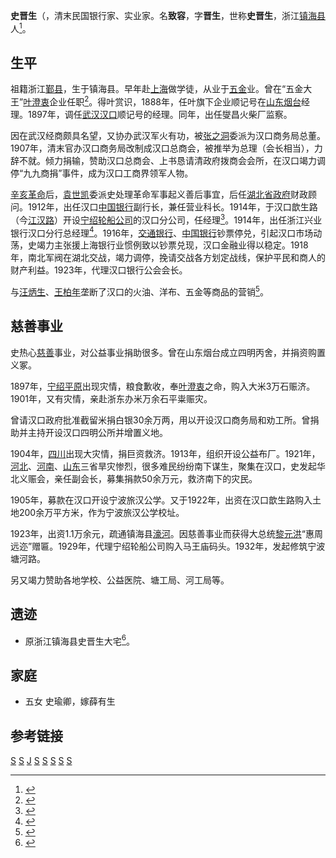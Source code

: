 '''史晋生'''（{{bd|1863年||1934年}}，清末民国银行家、实业家。名'''致容'''，字'''晋生'''，世称'''史晋生'''，浙江[[镇海县|镇海县]]人<ref>{{cite web |url=http://www.hbdfz.com.cn/NewsDtail.aspx?id=caf540b7-d32a-4b1e-ad5a-b7fd91f45674 |title=宁波帮在汉口（续完） |publisher=湖北方志 |author=董玉梅 |date=2010-12-07 |accessdate=2014-07-31 |language=zh-CN |archive-url=https://web.archive.org/web/20140808042907/http://www.hbdfz.com.cn/NewsDtail.aspx?id=caf540b7-d32a-4b1e-ad5a-b7fd91f45674 |archive-date=2014-08-08 |dead-url=yes }}</ref>。

==生平==

祖籍浙江[[鄞县|鄞县]]，生于镇海县。早年赴[[上海|上海]]做学徒，从业于[[五金|五金]]业。曾在“五金大王”[[叶澄衷|叶澄衷]]企业任职<ref>{{cite web|url=http://www.zslswh.com/merchantdetails.aspx?aid=2&mid=555 |title=史晋生(清朝) |publisher=浙商博物馆  |accessdate=2014-07-31 |language=zh-CN}}</ref>。得叶赏识，1888年，任叶旗下企业顺记号在[[山东|山东]][[烟台|烟台]]经理。1897年，调任[[武汉|武汉]][[汉口|汉口]]顺记号的经理。同年，出任燮昌火柴厂监察。

因在武汉经商颇具名望，又协办武汉军火有功，被[[张之洞|张之洞]]委派为汉口商务局总董。1907年，清末官办汉口商务局改制成汉口总商会，被推举为总理（会长相当），力辞不就。倾力捐输，赞助汉口总商会、上书恳请清政府拨商会会所，在汉口竭力调停“九九商捐”事件，成为汉口工商界领军人物。

[[辛亥革命|辛亥革命]]后，[[袁世凯|袁世凯]]委派史处理革命军事起义善后事宜，后任[[湖北省政府|湖北省政府]]财政顾问。1912年，出任汉口[[中国银行|中国银行]]副行长，兼任营业科长。1914年，于汉口歆生路（今[[江汉路|江汉路]]）开设[[宁绍轮船公司|宁绍轮船公司]]的汉口分公司，任经理<ref>{{cite web|url=http://dfwx.whlib.gov.cn/webs/show/notice/53/141.html|title=宁波帮与汉口的航运业与金融业：宁绍轮船公司与三北轮船公司|publisher=地方文献|author=王钢|date=2010-10-08|accessdate=2014-07-31|language=zh-CN|deadurl=yes|archiveurl=https://web.archive.org/web/20140809181438/http://dfwx.whlib.gov.cn/webs/show/notice/53/141.html|archivedate=2014-08-09}}</ref>。1914年，出任浙江兴业银行汉口分行总经理<ref>{{cite web|url=http://wap.zjicity.com/wxcs/ViewPage;jsessionid=A4AFF5448F996DB292E61375BE93309F?areaPinyin=ningbo&version=4&resPath=/ningbo/fpage.4.jsp&dirId=7744&rescode=null&areaCode=440400&url=/page_service/generate/pages/interfacejsp/20120419/688362/20120419142241233455.html.jsp&page=47|title=区志年鉴|publisher=走进镇海|accessdate=2014-07-31|language=zh-CN|archive-date=2016-03-04|archive-url=https://web.archive.org/web/20160304102524/http://wap.zjicity.com/wxcs/ViewPage;jsessionid=A4AFF5448F996DB292E61375BE93309F?areaPinyin=ningbo&version=4&resPath=%2Fningbo%2Ffpage.4.jsp&dirId=7744&rescode=null&areaCode=440400&url=%2Fpage_service%2Fgenerate%2Fpages%2Finterfacejsp%2F20120419%2F688362%2F20120419142241233455.html.jsp&page=47|dead-url=yes}}</ref>。1916年，[[交通银行|交通银行]]、[[中国银行|中国银行]]钞票停兑，引起汉口市场动荡，史竭力主张援上海银行业惯例致以钞票兑现，汉口金融业得以稳定。1918年，南北军阀在湖北交战，竭力调停，挽请交战各方划定战线，保护平民和商人的财产利益。1923年，代理汉口银行公会会长。

与[[汪炳生|汪炳生]]、[[王柏年|王柏年]]垄断了汉口的火油、洋布、五金等商品的营销<ref>{{cite book|volume= |title=《買辦與近代中國》|author=中文大學中國文化研究所文物館中文大學歷史系 |year=2009 |accessdate=2014-07-31 |location=香港 |page=75 |isbn=9789620429071 |publisher=三联 |language=zh-HK}}</ref>。

==慈善事业==
史热心[[慈善|慈善]]事业，对公益事业捐助很多。曾在山东烟台成立四明丙舍，并捐资购置义冢。

1897年，[[宁绍平原|宁绍平原]]出现灾情，粮食歉收，奉[[叶澄衷|叶澄衷]]之命，购入大米3万石赈济。1901年，又有灾情，亲赴浙东办米万余石平粜赈灾。

曾请汉口政府批准截留米捐白银30余万两，用以开设汉口商务局和劝工所。曾捐助并主持开设汉口四明公所并增置义地。

1904年，[[四川|四川]]出现大灾情，捐巨资救济。1913年，组织开设公益布厂。1921年，[[河北|河北]]、[[河南|河南]]、[[山东|山东]]三省旱灾惨烈，很多难民纷纷南下谋生，聚集在汉口，史发起华北义赈会，亲任副会长，募集捐款50余万元，救济南下的灾民。

1905年，募款在汉口开设宁波旅汉公学。又于1922年，出资在汉口歆生路购入土地200余万平方米，作为宁波旅汉公学校址。

1923年，出资1.1万余元，疏通镇海县[[濠河|濠河]]。因慈善事业而获得大总统[[黎元洪|黎元洪]]“惠周远迩”赠匾。1929年，代理宁绍轮船公司购入马王庙码头。1932年，发起修筑宁波塘河路。

另又竭力赞助各地学校、公益医院、塘工局、河工局等。 

==遗迹==
* 原浙江镇海县史晋生大宅<ref>{{cite web |url=http://zbswh.zhxww.net/gaer/zb4/zb41/201107/20110726090501-2.asp |title=镇海地名趣谈 |publisher=招宝山文化 |date=2011-07-26 |accessdate=2014-07-31 |language=zh-CN |archive-date=2014-08-08 |archive-url=https://web.archive.org/web/20140808211041/http://zbswh.zhxww.net/gaer/zb4/zb41/201107/20110726090501-2.asp |dead-url=no }}</ref>。

==家庭==
* 五女 史瑜卿，嫁薛有生

==参考链接==
{{reflist|2}}

[[Category:鄞县人|S]]
[[Category:镇海县人|S]]
[[Category:鄞县史氏|J]]
[[Category:中华民国银行家|S]]
[[Category:中国企业家|S]]
[[Category:中国商人|S]]
[[Category:中国慈善家|S]]
[[Category:宁波商帮|S]]